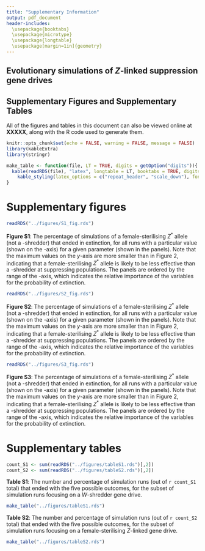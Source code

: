 ```yaml
---
title: "Supplementary Information"
output: pdf_document
header-includes: 
  \usepackage{booktabs}
  \usepackage{microtype}
  \usepackage{longtable}
  \usepackage[margin=1in]{geometry}
---
```


## Evolutionary simulations of _Z_-linked suppression gene drives

## Supplementary Figures and Supplementary Tables

All of the figures and tables in this document can also be viewed online at **XXXXX**, along with the R code used to generate them.

\newpage


```r
knitr::opts_chunk$set(echo = FALSE, warning = FALSE, message = FALSE)
library(kableExtra)
library(stringr)

make_table <- function(file, LT = TRUE, digits = getOption("digits")){
  kable(readRDS(file), "latex", longtable = LT, booktabs = TRUE, digits = digits) %>%
    kable_styling(latex_options = c("repeat_header", "scale_down"), font_size = 7)
}
```

# Supplementary figures


<!-- \begin{figure} -->
<!-- \centering -->
<!-- \includegraphics{../figures/figureS1.pdf} -->
<!-- \end{figure} -->
<!-- **Figure S1**: \footnotesize{The percentage of simulations of a female-sterilising $Z^*$ allele (not a \textit{W}-shredder) that ended in extinction, for all runs with a particular value (shown on the \textit{x}-axis) for a given parameter (shown in the panels). Note that the maximum values on the $y$-axis are more smaller than in Figure 2, indicating that a female-sterilising $Z^*$ allele is likely to be less effective than a \textit{W}-shredder at suppressing populations.  The panels are ordered by the range of the \textit{x}-axis, which indicates the relative importance of the variables for the probability of extinction.} -->


```r
readRDS("../figures/S1_fig.rds")
```
**Figure S1**: The percentage of simulations of a female-sterilising $Z^*$ allele (not a \textit{W}-shredder) that ended in extinction, for all runs with a particular value (shown on the \textit{x}-axis) for a given parameter (shown in the panels). Note that the maximum values on the $y$-axis are more smaller than in Figure 2, indicating that a female-sterilising $Z^*$ allele is likely to be less effective than a \textit{W}-shredder at suppressing populations.  The panels are ordered by the range of the \textit{x}-axis, which indicates the relative importance of the variables for the probability of extinction.
\newpage

```r
readRDS("../figures/S2_fig.rds")
```
**Figure S2**: The percentage of simulations of a female-sterilising $Z^*$ allele (not a \textit{W}-shredder) that ended in extinction, for all runs with a particular value (shown on the \textit{x}-axis) for a given parameter (shown in the panels). Note that the maximum values on the $y$-axis are more smaller than in Figure 2, indicating that a female-sterilising $Z^*$ allele is likely to be less effective than a \textit{W}-shredder at suppressing populations.  The panels are ordered by the range of the \textit{x}-axis, which indicates the relative importance of the variables for the probability of extinction.
\newpage

```r
readRDS("../figures/S3_fig.rds")
```
**Figure S3**: The percentage of simulations of a female-sterilising $Z^*$ allele (not a \textit{W}-shredder) that ended in extinction, for all runs with a particular value (shown on the \textit{x}-axis) for a given parameter (shown in the panels). Note that the maximum values on the $y$-axis are more smaller than in Figure 2, indicating that a female-sterilising $Z^*$ allele is likely to be less effective than a \textit{W}-shredder at suppressing populations.  The panels are ordered by the range of the \textit{x}-axis, which indicates the relative importance of the variables for the probability of extinction.





\newpage
# Supplementary tables

```r
count_S1 <- sum(readRDS("../figures/tableS1.rds")[,2])
count_S2 <- sum(readRDS("../figures/tableS2.rds")[,2])
```


**Table S1**: The number and percentage of simulation runs (out of `r count_S1` total) that ended with the five possible outcomes, for the subset of simulation runs focusing on a _W_-shredder gene drive.
```r
make_table("../figures/tableS1.rds")
```
\newpage

**Table S2**: The number and percentage of simulation runs (out of `r count_S2` total) that ended with the five possible outcomes, for the subset of simulation runs focusing on a female-sterilising _Z_-linked gene drive.
```r
make_table("../figures/tableS2.rds")
```
